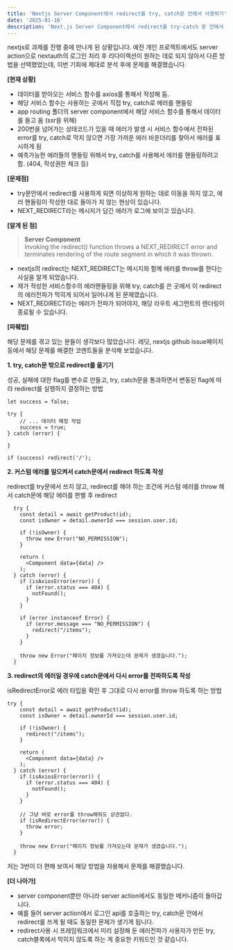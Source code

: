```yaml
---
title: 'Nextjs Server Component에서 redirect를 try, catch문 안에서 사용하기'
date: '2025-01-16'
description: 'Next.js Server Component에서 redirect를 try-catch 문 안에서 사용할 때 발생하는 NEXT_REDIRECT 에러의 동작 원리와 해결 방법에 대해 설명합니다.'
---
```



nextjs로 과제를 진행 중에 만나게 된 상황입니다. 예전 개인 프로젝트에서도 server action으로 nextauth의 로그인 처리 후 리다이렉션이 원하는 데로 되지 않아서 다른 방법을 선택했었는데, 이번 기회에 제대로 분석 후에 문제를 해결했습니다.

**\[현재 상황\]**

-   데이터를 받아오는 서비스 함수를 axios를 통해서 작성해 둠.
-   해당 서비스 함수는 사용하는 곳에서 직접 try, catch로 에러를 핸들링
-   app routing 폴더의 server component에서 해당 서비스 함수를 통해서 데이터를 들고 옴 (ssr을 위해)
-   200번을 넘어가는 상태코드가 있을 때 에러가 발생 시 서비스 함수에서 전파된 error를 try, catch로 막지 않으면 가장 가까운 에러 바운더리를 찾아서 에러를 표시하게 됨
-   예측가능한 에러들의 핸들링 위해서 try, catch를 사용해서 에러를 핸들링하려고 함. (404, 작성권한 체크 등)

**\[문제점\]**

-   try문안에서 redirect를 사용하게 되면 이상하게 원하는 데로 이동을 하지 않고, 에러 핸들링이 작성한 대로 돌아가 지 않는 현상이 있습니다.
-   NEXT\_REDIRECT라는 메시지가 담긴 에러가 로그에 보이고 있습니다.

**\[알게 된 점\]**

> **Server Component**  
> Invoking the redirect() function throws a NEXT\_REDIRECT error and terminates rendering of the route segment in which it was thrown.

-   nextjs의 redirect는 NEXT\_REDIRECT는 메시지와 함께 에러를 throw를 한다는 사실을 알게 되었습니다.
-   제가 작성한 서비스함수의 에러핸들링을 위해 try, catch를 쓴 곳에서 이 redirect의 에러전파가 막히게 되어서 일어나게 된 문제였습니다.
-   NEXT\_REDIRECT라는 에러가 전파가 되어야지, 해당 라우트 세그먼트의 렌더링이 종료될 수 있습니다.

**\[파훼법\]**

해당 문제를 겪고 있는 분들이 생각보다 많았습니다. 레딧, nextjs github issue페이지등에서 해당 문제를 해결한 코멘트들을 분석해 보았습니다.

**1\. try, catch문 밖으로 redirect를 옮기기**

성공, 실패에 대한 flag를 변수로 만들고, try, catch문을 통과하면서 변동된 flag에 따라 redirect를 실행하지 결정하는 방법

```tsx
let success = false;

try {
    // ... 데이터 패칭 작업
    success = true;
} catch (error) {

}

if (success) redirect('/');
```

**2\. 커스텀 에러를 일으켜서 catch문에서 redirect 하도록 작성**

redirect를 try문에서 쓰지 않고, redirect를 해야 하는 조건에 커스텀 에러를 throw 해서 catch문에 해당 에러를 판별 후 redirect

```tsx
  try {
    const detail = await getProduct(id);
    const isOwner = detail.ownerId === session.user.id;

    if (!isOwner) {
      throw new Error("NO_PERMISSION");
    }

    return (
      <Component data={data} />
    );
  } catch (error) {
    if (isAxiosError(error)) {
      if (error.status === 404) {
        notFound();
      }
    }

    if (error instanceof Error) {
      if (error.message === "NO_PERMISSION") {
        redirect("/items");
      }
    }

    throw new Error("페이지 정보를 가져오는데 문제가 생겼습니다.");
  }
```

**3\. redirect의 에러일 경우에 catch문에서 다시 error를 전파하도록 작성**

isRedirectError로 에러 타입을 확인 후 그대로 다시 error를 throw 하도록 하는 방법

```tsx
try {
    const detail = await getProduct(id);
    const isOwner = detail.ownerId === session.user.id;
    
    if (!isOwner) {
      redirect("/items");
    }

    return (
      <Component data={data} />
    );
  } catch (error) {
    if (isAxiosError(error)) {
      if (error.status === 404) {
        notFound();
      }
    }

    // 그냥 바로 error를 throw해줘도 상관없다.
    if (isRedirectError(error)) {
      throw error;
    }

    throw new Error("페이지 정보를 가져오는데 문제가 생겼습니다.");
  }
```

저는 3번이 더 편해 보여서 해당 방법을 차용해서 문제를 해결했습니다.

**\[더 나아가\]**

-   server component뿐만 아니라 server action에서도 동일한 메커니즘이 돌아갑니다.
-   예를 들어 server action에서 로그인 api를 호출하는 try, catch문 안에서 redirect를 쓰게 될 때도 동일한 문제가 생기게 됩니다.
-   redirect사용 시 프레임워크에서 미리 설정해 둔 에러전파가 사용자가 만든 try, catch블록에서 막히지 않도록 하는 게 중요한 키워드인 것 같습니다.

